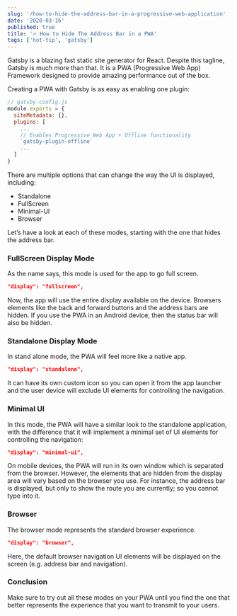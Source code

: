 ```yaml
---
slug: '/how-to-hide-the-address-bar-in-a-progressive-web-application'
date: '2020-03-16'
published: true
title: '🔥 How to Hide The Address Bar in a PWA'
tags: ['hot-tip', 'gatsby']
---
```


Gatsby is a blazing fast static site generator for React. Despite this tagline, Gatsby is much more than that.
It is a PWA (Progressive Web App) Framework designed to provide amazing performance out of the box.

Creating a PWA with Gatsby is as easy as enabling one plugin:

```js
// gatsby-config.js
module.exports = {
  siteMetadata: {},
  plugins: [
    ...
    // Enables Progressive Web App + Offline functionality
    `gatsby-plugin-offline`
    ...
  ]
}
```

There are multiple options that can change the way the UI is displayed, including:

- Standalone
- FullScreen
- Minimal-UI
- Browser

Let’s have a look at each of these modes, starting with the one that hides the address bar.


### FullScreen Display Mode

As the name says, this mode is used for the app to go full screen.

```json
"display": "fullscreen",
```

Now, the app will use the entire display available on the device.
Browsers elements like the back and forward buttons and the address bars are hidden.
If you use the PWA in an Android device, then the status bar will also be hidden.

### Standalone Display Mode

In stand alone mode, the PWA will feel more like a native app.

```json
"display": "standalone",
```

It can have its own custom icon so you can open it from the app launcher and the user device will exclude UI elements for controlling the navigation.


### Minimal UI

In this mode, the PWA will have a similar look to the standalone application, with the difference that it will implement a minimal set of UI elements for controlling the navigation:

```json
"display": "minimal-ui",
```

On mobile devices, the PWA will run in its own window which is separated from the browser.
However, the elements that are hidden from the display area will vary based on the browser you use.
For instance, the address bar is displayed, but only to show the route you are currently; so you cannot type into it. 


### Browser

The browser mode represents the standard browser experience.

```json
"display": "browser",
```

Here, the default browser navigation UI elements will be displayed on the screen (e.g. address bar and navigation).


### Conclusion

Make sure to try out all these modes on your PWA until you find the one that better represents the experience that you want to transmit to your users.

